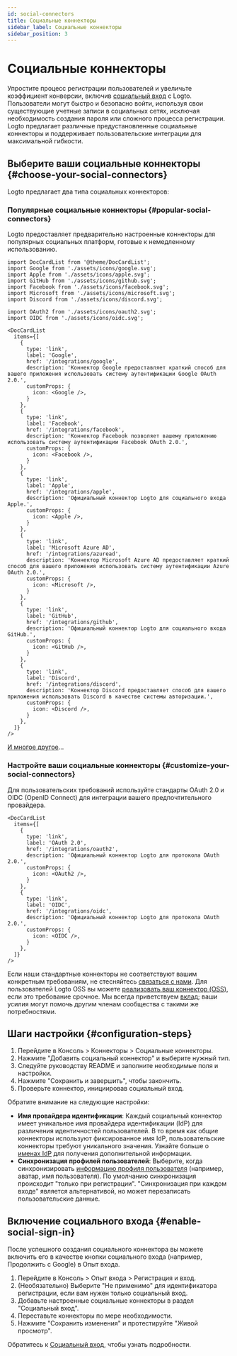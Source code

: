 ```yaml
---
id: social-connectors
title: Социальные коннекторы
sidebar_label: Социальные коннекторы
sidebar_position: 3
---
```


# Социальные коннекторы

Упростите процесс регистрации пользователей и увеличьте коэффициент конверсии, включив [социальный вход](/end-user-flows/sign-up-and-sign-in/social-sign-in) с Logto. Пользователи могут быстро и безопасно войти, используя свои существующие учетные записи в социальных сетях, исключая необходимость создания пароля или сложного процесса регистрации. Logto предлагает различные предустановленные социальные коннекторы и поддерживает пользовательские интеграции для максимальной гибкости.

## Выберите ваши социальные коннекторы \{#choose-your-social-connectors}

Logto предлагает два типа социальных коннекторов:

### Популярные социальные коннекторы \{#popular-social-connectors}

Logto предоставляет предварительно настроенные коннекторы для популярных социальных платформ, готовые к немедленному использованию.

```mdx-code-block
import DocCardList from '@theme/DocCardList';
import Google from './assets/icons/google.svg';
import Apple from './assets/icons/apple.svg';
import GitHub from './assets/icons/github.svg';
import Facebook from './assets/icons/facebook.svg';
import Microsoft from './assets/icons/microsoft.svg';
import Discord from './assets/icons/discord.svg';

import OAuth2 from './assets/icons/oauth2.svg';
import OIDC from './assets/icons/oidc.svg';

<DocCardList
  items={[
    {
      type: 'link',
      label: 'Google',
      href: '/integrations/google',
      description: 'Коннектор Google предоставляет краткий способ для вашего приложения использовать систему аутентификации Google OAuth 2.0.',
      customProps: {
        icon: <Google />,
      }
    },
    {
      type: 'link',
      label: 'Facebook',
      href: '/integrations/facebook',
      description: 'Коннектор Facebook позволяет вашему приложению использовать систему аутентификации Facebook OAuth 2.0.',
      customProps: {
        icon: <Facebook />,
      }
    },
    {
      type: 'link',
      label: 'Apple',
      href: '/integrations/apple',
      description: 'Официальный коннектор Logto для социального входа Apple.',
      customProps: {
        icon: <Apple />,
      }
    },
    {
      type: 'link',
      label: 'Microsoft Azure AD',
      href: '/integrations/azuread',
      description: 'Коннектор Microsoft Azure AD предоставляет краткий способ для вашего приложения использовать систему аутентификации Azure OAuth 2.0.',
      customProps: {
        icon: <Microsoft />,
      }
    },
    {
      type: 'link',
      label: 'GitHub',
      href: '/integrations/github',
      description: 'Официальный коннектор Logto для социального входа GitHub.',
      customProps: {
        icon: <GitHub />,
      }
    },
    {
      type: 'link',
      label: 'Discord',
      href: '/integrations/discord',
      description: 'Коннектор Discord предоставляет способ для вашего приложения использовать Discord в качестве системы авторизации.',
      customProps: {
        icon: <Discord />,
      }
    },
  ]}
/>
```

[И многое другое](/integrations)...

### Настройте ваши социальные коннекторы \{#customize-your-social-connectors}

Для пользовательских требований используйте стандарты OAuth 2.0 и OIDC (OpenID Connect) для интеграции вашего предпочтительного провайдера.

```mdx-code-block
<DocCardList
  items={[
    {
      type: 'link',
      label: 'OAuth 2.0',
      href: '/integrations/oauth2',
      description: 'Официальный коннектор Logto для протокола OAuth 2.0.',
      customProps: {
        icon: <OAuth2 />,
      }
    },
    {
      type: 'link',
      label: 'OIDC',
      href: '/integrations/oidc',
      description: 'Официальный коннектор Logto для протокола OAuth 2.0.',
      customProps: {
        icon: <OIDC />,
      }
    },
  ]}
/>
```

Если наши стандартные коннекторы не соответствуют вашим конкретным требованиям, не стесняйтесь [связаться с нами](https://logto.productlane.com/roadmap). Для пользователей Logto OSS вы можете [реализовать ваш коннектор (OSS)](/logto-oss/develop-your-connector/implement-connectors#build-a-social-connector), если это требование срочное. Мы всегда приветствуем [вклад](/logto-oss/contribution); ваши усилия могут помочь другим членам сообщества с такими же потребностями.

## Шаги настройки \{#configuration-steps}

1. Перейдите в <CloudLink to="/connectors/social">Консоль > Коннекторы > Социальные коннекторы</CloudLink>.
2. Нажмите "Добавить социальный коннектор" и выберите нужный тип.
3. Следуйте руководству README и заполните необходимые поля и настройки.
4. Нажмите "Сохранить и завершить", чтобы закончить.
5. Проверьте коннектор, инициировав социальный вход.

Обратите внимание на следующие настройки:

- **Имя провайдера идентификации**: Каждый социальный коннектор имеет уникальное имя провайдера идентификации (IdP) для различения идентичностей пользователей. В то время как общие коннекторы используют фиксированное имя IdP, пользовательские коннекторы требуют уникального значения. Узнайте больше о [именах IdP](/connectors/connector-data-structure#target-identity-provider-name) для получения дополнительной информации.
- **Синхронизация профилей пользователей**: Выберите, когда синхронизировать [информацию профиля пользователя](/user-management/user-data#social-identities) (например, аватар, имя пользователя). По умолчанию синхронизация происходит "только при регистрации". "Синхронизация при каждом входе" является альтернативой, но может перезаписать пользовательские данные.

## Включение социального входа \{#enable-social-sign-in}

После успешного создания социального коннектора вы можете включить его в качестве кнопки социального входа (например, Продолжить с Google) в Опыт входа.

1. Перейдите в <CloudLink to="/sign-in-experience/sign-up-and-sign-in">Консоль > Опыт входа > Регистрация и вход</CloudLink>.
2. (Необязательно) Выберите "Не применимо" для идентификатора регистрации, если вам нужен только социальный вход.
3. Добавьте настроенные социальные коннекторы в раздел "Социальный вход".
4. Переставьте коннекторы по мере необходимости.
5. Нажмите "Сохранить изменения" и протестируйте "Живой просмотр".

Обратитесь к [Социальный вход](/end-user-flows/sign-up-and-sign-in/social-sign-in), чтобы узнать подробности.
